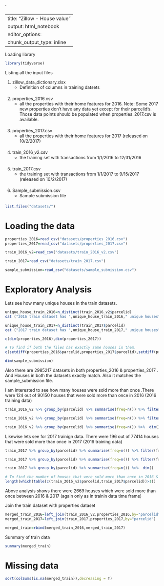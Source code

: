 <style>
ol ul {
   margin-bottom: 20px;
}
</style>
`

---
title: "Zillow - House value"
output: html_notebook
editor_options:
 chunk_output_type: inline
---

Loading library

```r
library(tidyverse)
```

Listing all the input files

1. zillow_data_dictionary.xlsx
   - Definition of columns in training datsets


2. properties_2016.csv
   - all the properties with their home features for 2016. Note: Some 2017 new properties don't have any          data yet except for their parcelid's. Those data points should be populated when properties_2017.csv is       available.


3. properties_2017.csv
   - all the properties with their home features for 2017 (released on 10/2/2017)


4. train_2016_v2.csv
   - the training set with transactions from 1/1/2016 to 12/31/2016


5. train_2017.csv
   - the training set with transactions from 1/1/2017 to 9/15/2017 (released on 10/2/2017)


6. Sample_submission.csv
   - Sample submission file

```r
list.files("datasets/")
```

# Loading the data

```r
properties_2016=read_csv("datasets/properties_2016.csv")
properties_2017=read_csv("datasets/properties_2017.csv")

train_2016_v2=read_csv("datasets/train_2016_v2.csv")

train_2017=read_csv("datasets/train_2017.csv")

sample_submission=read_csv("datasets/sample_submission.csv")
```

# Exploratory Analysis

Lets see how many unique houses in the train datasets.

```r
unique_house_train_2016=n_distinct(train_2016_v2$parcelid)
cat ("2016 train dataset has ",unique_house_train_2016," unique houses")

unique_house_train_2017=n_distinct(train_2017$parcelid)
cat ("2017 train dataset has ",unique_house_train_2017," unique houses")

c(dim(properties_2016),dim(properties_2017))

# To find if both the files has exactly same houses in them.
c(setdiff(properties_2016$parcelid,properties_2017$parcelid),setdiff(properties_2017$parcelid,properties_2016$parcelid))

dim(sample_submission)
```





Also there are 2985217 datasets in both properties_2016 & properties_2017 . And Houses in both the datasets exactly match. Also it matches the sample_submission file.




I am interested to see how many houses were sold more than once .There were 124 out of 90150 houses that were sold more than once in 2016 (2016 training data)

```r
train_2016_v2 %>% group_by(parcelid) %>% summarise(freq=n()) %>% filter(freq>1) %>% arrange(desc(freq))

train_2016_v2 %>% group_by(parcelid) %>% summarise(freq=n()) %>% filter(freq>1) %>% dim()

train_2016_v2 %>% group_by(parcelid) %>% summarise(freq=n()) %>%  dim()
```



Likewise lets see for 2017 trainign data.
There were 196 out of 77414 houses that were sold more than once in 2017 (2016 training data)

```r
train_2017 %>% group_by(parcelid) %>% summarise(freq=n()) %>% filter(freq>1) %>% arrange(desc(freq))

train_2017 %>% group_by(parcelid) %>% summarise(freq=n()) %>% filter(freq>1) %>% dim()

train_2017 %>% group_by(parcelid) %>% summarise(freq=n()) %>%  dim()

# To find the number of houses that were sold more than once in 2016 & 2017 (as per training data)
length(which(table(c(train_2016_v2$parcelid,train_2017$parcelid))>1))
```

Above analysis shows there were 2669 houses which were sold more than once between 2016 & 2017 (again only as in trainin data time frame)



Join the train dataset with properties dataset
```r
merged_train_2016=left_join(train_2016_v2,properties_2016,by="parcelid")
merged_train_2017=left_join(train_2017,properties_2017,by="parcelid")

merged_train=rbind(merged_train_2016,merged_train_2017)
```

Summary of train data
```r
summary(merged_train)
```

# Missing data

```r
sort(colSums(is.na(merged_train)),decreasing = T)
```



